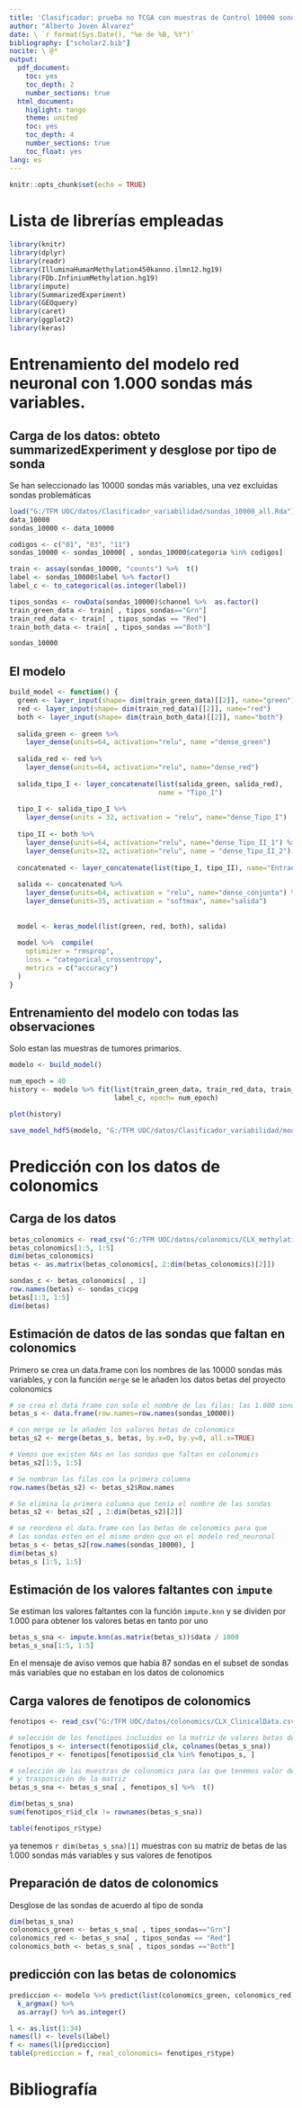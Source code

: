 ---
title: 'Clasificador: prueba no TCGA con muestras de Control 10000 sondas'
author: "Alberto Joven Álvarez"
date: \ `r format(Sys.Date(), "%e de %B, %Y")`
bibliography: ["scholar2.bib"]
nocite: \ @*
output:
  pdf_document: 
    toc: yes
    toc_depth: 2
    number_sections: true
  html_document: 
    higlight: tango
    theme: united
    toc: yes
    toc_depth: 4
    number_sections: true
    toc_float: yes
lang: es
---

```{r setup, include=FALSE}
knitr::opts_chunk$set(echo = TRUE)
```

# Lista de librerías empleadas

```{r librerias, warning=FALSE, message=FALSE}

library(knitr)
library(dplyr)
library(readr)
library(IlluminaHumanMethylation450kanno.ilmn12.hg19)
library(FDb.InfiniumMethylation.hg19)
library(impute)
library(SummarizedExperiment)
library(GEOquery)
library(caret)
library(ggplot2)
library(keras)

```

# Entrenamiento del modelo red neuronal con 1.000 sondas más variables.

## Carga de los datos: obteto summarizedExperiment y desglose por tipo de sonda

Se han seleccionado las 10000 sondas más variables, una vez excluidas sondas problemáticas

```{r}
load("G:/TFM UOC/datos/Clasificador_variabilidad/sondas_10000_all.Rda")
data_10000 
sondas_10000 <- data_10000

codigos <- c("01", "03", "11")
sondas_10000 <- sondas_10000[ , sondas_10000$categoria %in% codigos]

train <- assay(sondas_10000, "counts") %>%  t()
label <- sondas_10000$label %>% factor()
label_c <- to_categorical(as.integer(label))

tipos_sondas <- rowData(sondas_10000)$channel %>%  as.factor()
train_green_data <- train[ , tipos_sondas=="Grn"]
train_red_data <- train[ , tipos_sondas == "Red"]
train_both_data <- train[ , tipos_sondas =="Both"]

sondas_10000

```

## El modelo

```{r}
build_model <- function() {
  green <- layer_input(shape= dim(train_green_data)[[2]], name="green")
  red <- layer_input(shape= dim(train_red_data)[[2]], name="red")
  both <- layer_input(shape= dim(train_both_data)[[2]], name="both")
  
  salida_green <- green %>% 
    layer_dense(units=64, activation="relu", name ="dense_green")
  
  salida_red <- red %>% 
    layer_dense(units=64, activation="relu", name="dense_red")  
  
  salida_tipo_I <- layer_concatenate(list(salida_green, salida_red),
                                     name = "Tipo_I")
  
  tipo_I <- salida_tipo_I %>% 
    layer_dense(units = 32, activation = "relu", name="dense_Tipo_I")
  
  tipo_II <- both %>% 
    layer_dense(units=64, activation="relu", name="dense_Tipo_II_1") %>% 
    layer_dense(units=32, activation="relu", name = "dense_Tipo_II_2")
  
  concatenated <- layer_concatenate(list(tipo_I, tipo_II), name="Entrada_Tipo_I_TipoII")
  
  salida <- concatenated %>% 
    layer_dense(units=64, activation = "relu", name="dense_conjunta") %>% 
    layer_dense(units=35, activation = "softmax", name="salida")
  
  
  model <- keras_model(list(green, red, both), salida)
  
  model %>%  compile(
    optimizer = "rmsprop",
    loss = "categorical_crossentropy",
    metrics = c("accuracy")
  )
}
```

## Entrenamiento del modelo con todas las observaciones

Solo estan las muestras de tumores primarios.

```{r entrenamiento_modelo}
modelo <- build_model()

num_epoch = 40
history <- modelo %>% fit(list(train_green_data, train_red_data, train_both_data ), 
                          label_c, epoch= num_epoch)

plot(history)

save_model_hdf5(modelo, "G:/TFM UOC/datos/Clasificador_variabilidad/modelo_10000.h5")

```

#  Predicción con los datos de colonomics

## Carga de los datos

```{r colonomics}

betas_colonomics <- read_csv("G:/TFM UOC/datos/colonomics/CLX_methylation_betas_2014Apr25.txt")
betas_colonomics[1:5, 1:5] 
dim(betas_colonomics)
betas <- as.matrix(betas_colonomics[, 2:dim(betas_colonomics)[2]])

sondas_c <- betas_colonomics[ , 1]
row.names(betas) <- sondas_c$cpg
betas[1:3, 1:5]
dim(betas)


```

## Estimación de datos de las sondas que faltan en colonomics

Primero se crea un data.frame con los nombres de las 10000 sondas más variables, y con la función `merge` se le añaden los datos betas del proyecto colonomics

```{r}
# se crea el data frame con solo el nombre de las filas: las 1.000 sondas más variables
betas_s <- data.frame(row.names=row.names(sondas_10000))

# con merge se le añaden los valores betas de colonomics
betas_s2 <- merge(betas_s, betas, by.x=0, by.y=0, all.x=TRUE)

# Vemos que existen NAs en las sondas que faltan en colonomics
betas_s2[1:5, 1:5]

# Se nombran las filas con la primera columna
row.names(betas_s2) <- betas_s2$Row.names

# Se elimina la primera columna que tenía el nombre de las sondas
betas_s2 <- betas_s2[ , 2:dim(betas_s2)[2]]

# se reordena el data.frame con las betas de colonomics para que
# las sondas estén en el mismo orden que en el modelo red_neuronal
betas_s <- betas_s2[row.names(sondas_10000), ]
dim(betas_s)
betas_s [1:5, 1:5]

```

## Estimación de los valores faltantes con `impute` 

Se estiman los valores faltantes con la función `impute.knn` y se dividen por 1.000 para obtener los valores betas en tanto por uno

```{r}

betas_s_sna <- impute.knn(as.matrix(betas_s))$data / 1000
betas_s_sna[1:5, 1:5]


```

En el mensaje de aviso vemos que había 87 sondas en el subset de sondas más variables que no estaban en los datos de colonomics

## Carga valores de fenotipos de colonomics

```{r}

fenotipos <- read_csv("G:/TFM UOC/datos/colonomics/CLX_ClinicalData.csv")

# selección de los fenotipos incluidos en la matriz de valores betas de colonomics
fenotipos_s <- intersect(fenotipos$id_clx, colnames(betas_s_sna))
fenotipos_r <- fenotipos[fenotipos$id_clx %in% fenotipos_s, ]

# selección de las muestras de colonomics para las que tenemos valor de fenotipo
# y trasposición de la matriz
betas_s_sna <- betas_s_sna[ , fenotipos_s] %>%  t()

dim(betas_s_sna)
sum(fenotipos_r$id_clx != rownames(betas_s_sna))

table(fenotipos_r$type)

```
ya tenemos `r dim(betas_s_sna)[1]`  muestras con su matriz de betas de las 1.000 sondas más variables y sus valores de fenotipos

## Preparación de datos de colonomics

Desglose de las sondas de acuerdo al tipo de sonda 

```{r}

dim(betas_s_sna)
colonomics_green <- betas_s_sna[ , tipos_sondas=="Grn"]
colonomics_red <- betas_s_sna[ , tipos_sondas == "Red"]
colonomics_both <- betas_s_sna[ , tipos_sondas =="Both"]

```

## predicción con las betas de colonomics

```{r}
prediccion <- modelo %>% predict(list(colonomics_green, colonomics_red, colonomics_both)) %>% 
  k_argmax() %>% 
  as.array() %>% as.integer()

l <- as.list(1:34)
names(l) <- levels(label)
f <- names(l)[prediccion]
table(prediccion = f, real_colonomics= fenotipos_r$type)

```



# Bibliografía

